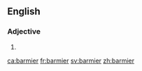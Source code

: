 ==English==

===Adjective===
{{head|en|adjective comparative form}}

# {{en-comparative of|barmy}}

[[ca:barmier]]
[[fr:barmier]]
[[sv:barmier]]
[[zh:barmier]]